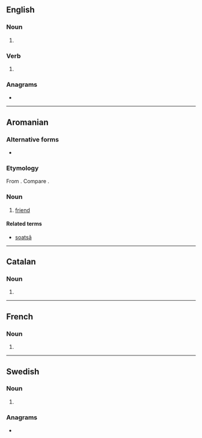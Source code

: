 ==English==

===Noun===
{{head|en|noun form}}

# {{plural of|en|sot}}

===Verb===
{{head|en|verb form}}

# {{en-third-person singular of|sot}}

===Anagrams===
* {{anagrams|en|a=osst|OSTs|SSTO|TOSs|osts|toss}}

----

==Aromanian==

===Alternative forms===
* {{alter|rup|sotsu}}

===Etymology===
From {{inh|rup|la|socius}}. Compare {{cog|ro|soț}}.

===Noun===
{{head|rup|noun|g=m|plural|sots}}

# [[friend]]

====Related terms====
* [[soatsã]]

----

==Catalan==

===Noun===
{{head|ca|noun form}}

# {{plural of|ca|sot}}

----

==French==

===Noun===
{{head|fr|noun plural form|g=m}}

# {{plural of|fr|sot}}

----

==Swedish==

===Noun===
{{head|sv|noun form}}

# {{sv-noun-form-indef-gen|sot}}

===Anagrams===
* {{anagrams|sv|a=osst|osts|stos}}
